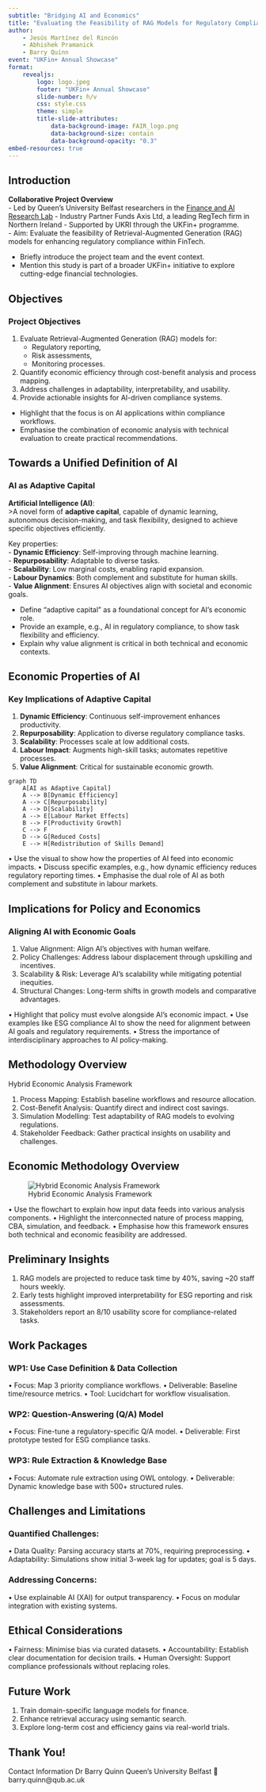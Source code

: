 ```yaml
---
subtitle: "Bridging AI and Economics"
title: "Evaluating the Feasibility of RAG Models for Regulatory Compliance"
author: 
    - Jesús Martínez del Rincón
    - Abhishek Pramanick
    - Barry Quinn
event: "UKFin+ Annual Showcase"
format: 
    revealjs:
        logo: logo.jpeg
        footer: "UKFin+ Annual Showcase"
        slide-number: h/v
        css: style.css
        theme: simple
        title-slide-attributes:
            data-background-image: FAIR_logo.png
            data-background-size: contain
            data-background-opacity: "0.3"
embed-resources: true
---
```


## Introduction

**Collaborative Project Overview**  
- Led by Queen's University Belfast researchers in the [Finance and AI Research Lab](https://q-rap.connect.qub.ac.uk/FAIR/)
- Industry Partner Funds Axis Ltd, a leading RegTech firm in Northern Ireland 
- Supported by UKRI through the UKFin+ programme.  
- Aim: Evaluate the feasibility of Retrieval-Augmented Generation (RAG) models for enhancing regulatory compliance within FinTech.

::: {.notes}
- Briefly introduce the project team and the event context.
- Mention this study is part of a broader UKFin+ initiative to explore cutting-edge financial technologies.
:::

## Objectives

### Project Objectives
1. Evaluate Retrieval-Augmented Generation (RAG) models for:
   - Regulatory reporting,
   - Risk assessments,
   - Monitoring processes.
2. Quantify economic efficiency through cost-benefit analysis and process mapping.
3. Address challenges in adaptability, interpretability, and usability.
4. Provide actionable insights for AI-driven compliance systems.

::: {.notes}
- Highlight that the focus is on AI applications within compliance workflows.
- Emphasise the combination of economic analysis with technical evaluation to create practical recommendations.
:::


## Towards a Unified Definition of AI

### AI as Adaptive Capital

**Artificial Intelligence (AI)**:  
>A novel form of **adaptive capital**, capable of dynamic learning, autonomous decision-making, and task flexibility, designed to achieve specific objectives efficiently.

Key properties:  
- **Dynamic Efficiency**: Self-improving through machine learning.  
- **Repurposability**: Adaptable to diverse tasks.  
- **Scalability**: Low marginal costs, enabling rapid expansion.  
- **Labour Dynamics**: Both complement and substitute for human skills.  
- **Value Alignment**: Ensures AI objectives align with societal and economic goals.

::: {.notes}
- Define "adaptive capital" as a foundational concept for AI’s economic role.
- Provide an example, e.g., AI in regulatory compliance, to show task flexibility and efficiency.
- Explain why value alignment is critical in both technical and economic contexts.
:::

## Economic Properties of AI

### Key Implications of Adaptive Capital

1. **Dynamic Efficiency**: Continuous self-improvement enhances productivity.
2. **Repurposability**: Application to diverse regulatory compliance tasks.
3. **Scalability**: Processes scale at low additional costs.
4. **Labour Impact**: Augments high-skill tasks; automates repetitive processes.
5. **Value Alignment**: Critical for sustainable economic growth.

```mermaid
graph TD
    A[AI as Adaptive Capital]
    A --> B[Dynamic Efficiency]
    A --> C[Repurposability]
    A --> D[Scalability]
    A --> E[Labour Market Effects]
    B --> F[Productivity Growth]
    C --> F
    D --> G[Reduced Costs]
    E --> H[Redistribution of Skills Demand]
```

::: {.notes}
•	Use the visual to show how the properties of AI feed into economic impacts.
•	Discuss specific examples, e.g., how dynamic efficiency reduces regulatory reporting times.
•	Emphasise the dual role of AI as both complement and substitute in labour markets.
:::

## Implications for Policy and Economics

### Aligning AI with Economic Goals

1.	Value Alignment: Align AI’s objectives with human welfare.
2.	Policy Challenges: Address labour displacement through upskilling and incentives.
3.	Scalability & Risk: Leverage AI’s scalability while mitigating potential inequities.
4.	Structural Changes: Long-term shifts in growth models and comparative advantages.

::: {.notes}
•	Highlight that policy must evolve alongside AI’s economic impact.
•	Use examples like ESG compliance AI to show the need for alignment between AI goals and regulatory requirements.
•	Stress the importance of interdisciplinary approaches to AI policy-making.
:::

## Methodology Overview

Hybrid Economic Analysis Framework

1.	Process Mapping: Establish baseline workflows and resource allocation.
2.	Cost-Benefit Analysis: Quantify direct and indirect cost savings.
3.	Simulation Modelling: Test adaptability of RAG models to evolving regulations.
4.	Stakeholder Feedback: Gather practical insights on usability and challenges.


## Economic Methodology Overview

![Hybrid Economic Analysis Framework](mermaid-diagram-2024-11-19-113920.png)

::: {.notes}
•	Use the flowchart to explain how input data feeds into various analysis components.
•	Highlight the interconnected nature of process mapping, CBA, simulation, and feedback.
•	Emphasise how this framework ensures both technical and economic feasibility are addressed.
:::

## Preliminary Insights

1.	RAG models are projected to reduce task time by 40%, saving ~20 staff hours weekly.
2.	Early tests highlight improved interpretability for ESG reporting and risk assessments.
3.	Stakeholders report an 8/10 usability score for compliance-related tasks.

## Work Packages {.scrollable}

### WP1: Use Case Definition & Data Collection

•	Focus: Map 3 priority compliance workflows.
•	Deliverable: Baseline time/resource metrics.
•	Tool: Lucidchart for workflow visualisation.

### WP2: Question-Answering (Q/A) Model

•	Focus: Fine-tune a regulatory-specific Q/A model.
•	Deliverable: First prototype tested for ESG compliance tasks.

### WP3: Rule Extraction & Knowledge Base

•	Focus: Automate rule extraction using OWL ontology.
•	Deliverable: Dynamic knowledge base with 500+ structured rules.

## Challenges and Limitations

### Quantified Challenges:

•	Data Quality: Parsing accuracy starts at 70%, requiring preprocessing.
•	Adaptability: Simulations show initial 3-week lag for updates; goal is 5 days.

### Addressing Concerns:

•	Use explainable AI (XAI) for output transparency.
•	Focus on modular integration with existing systems.

## Ethical Considerations

•	Fairness: Minimise bias via curated datasets.
•	Accountability: Establish clear documentation for decision trails.
•	Human Oversight: Support compliance professionals without replacing roles.

## Future Work

1.	Train domain-specific language models for finance.
2.	Enhance retrieval accuracy using semantic search.
3.	Explore long-term cost and efficiency gains via real-world trials.


## Thank You!

Contact Information
Dr Barry Quinn
Queen’s University Belfast
📧 barry.quinn@qub.ac.uk

